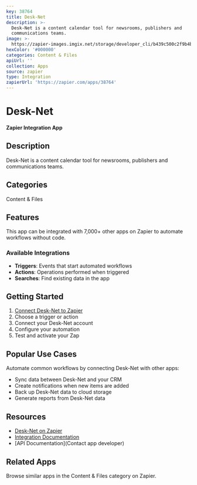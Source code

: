 ```yaml
---
key: 38764
title: Desk-Net
description: >-
  Desk-Net is a content calendar tool for newsrooms, publishers and
  communications teams.
image: >-
  https://zapier-images.imgix.net/storage/developer_cli/b439c500c2f9b4b2727e391eddda1a05.png?auto=format%2Ccompress&ixlib=python-3.0.0&q=50
hexColor: '#000000'
categories: Content & Files
apiUrl: ''
collection: Apps
source: zapier
type: Integration
zapierUrl: 'https://zapier.com/apps/38764'
---
```

# Desk-Net

**Zapier Integration App**

## Description

Desk-Net is a content calendar tool for newsrooms, publishers and communications teams.

## Categories

Content & Files

## Features

This app can be integrated with 7,000+ other apps on Zapier to automate workflows without code.

### Available Integrations

- **Triggers**: Events that start automated workflows
- **Actions**: Operations performed when triggered
- **Searches**: Find existing data in the app

## Getting Started

1. [Connect Desk-Net to Zapier](https://zapier.com/apps/38764)
2. Choose a trigger or action
3. Connect your Desk-Net account
4. Configure your automation
5. Test and activate your Zap

## Popular Use Cases

Automate common workflows by connecting Desk-Net with other apps:

- Sync data between Desk-Net and your CRM
- Create notifications when new items are added
- Back up Desk-Net data to cloud storage
- Generate reports from Desk-Net data

## Resources

- [Desk-Net on Zapier](https://zapier.com/apps/38764)
- [Integration Documentation](https://zapier.com/apps/38764/integrations)
- [API Documentation](Contact app developer)

## Related Apps

Browse similar apps in the Content & Files category on Zapier.
